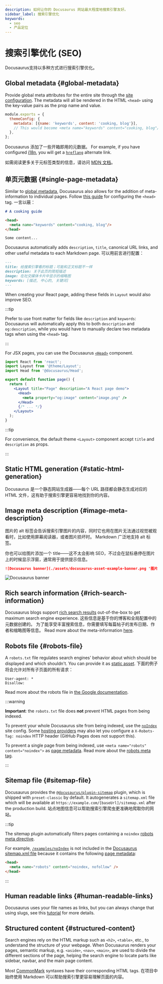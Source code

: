 ```yaml
---
description: 如何让你的 Docusaurus 网站最大程度地搜索引擎友好。
sidebar_label: 搜索引擎优化
keywords:
  - seo
  - 产品定位
---
```


# 搜索引擎优化 (SEO)


Docusaurus支持以多种方式进行搜索引擎优化。

## Global metadata {#global-metadata}

Provide global meta attributes for the entire site through the [site configuration](./configuration.mdx#site-metadata). The metadata will all be rendered in the HTML `<head>` using the key-value pairs as the prop name and value.

```js title="docusaurus.config.js"
module.exports = {
  themeConfig: {
    metadata: [{name: 'keywords', content: 'cooking, blog'}],
    // This would become <meta name="keywords" content="cooking, blog"/> in the generated HTML
  },
};
```

Docusaurus 添加了一些开箱即用的元数据。 For example, if you have configured [i18n](./i18n/i18n-introduction.mdx), you will get a [`hreflang`](https://developers.google.com/search/docs/advanced/crawling/localized-versions) alternate link.

如需阅读更多关于元标签类型的信息，请访问 [MDN 文档](https://developer.mozilla.org/en-US/docs/Web/HTML/Element/meta)。

## 单页元数据 {#single-page-metadata}

Similar to [global metadata](#global-metadata), Docusaurus also allows for the addition of meta-information to individual pages. Follow [this guide](./guides/markdown-features/markdown-features-head-metadata.mdx) for configuring the `<head>` tag. 一言以蔽：

```md title="my-markdown-page.md"
# A cooking guide

<head>
  <meta name="keywords" content="cooking, blog"/>
</head>

Some content...
```

Docusaurus automatically adds `description`, `title`, canonical URL links, and other useful metadata to each Markdown page. 可以用前言进行配置：

```md
---
title: 给搜索引擎看的标题；可能和正文标题不一样
description: 关于此页的简短描述
image: 在社交媒体卡片中显示的缩略图
keywords: [描述, 中心的, 关键词]
---
```

When creating your React page, adding these fields in `Layout` would also improve SEO.

:::tip

Prefer to use front matter for fields like `description` and `keywords`: Docusaurus will automatically apply this to both `description` and `og:description`, while you would have to manually declare two metadata tags when using the `<head>` tag.

:::

For JSX pages, you can use the Docusaurus [`<Head>`](docusaurus-core.mdx#head) component.

```jsx title="my-react-page.jsx"
import React from 'react';
import Layout from '@theme/Layout';
import Head from '@docusaurus/Head';

export default function page() {
  return (
    <Layout title="Page" description="A React page demo">
      <Head>
        <meta property="og:image" content="image.png" />
      </Head>
      {/* ... */}
    </Layout>
  );
}
```

:::tip

For convenience, the default theme `<Layout>` component accept `title` and `description` as props.

:::

## Static HTML generation {#static-html-generation}

Docusaurus 是一个静态网站生成器——每个 URL 路径都会静态生成对应的 HTML 文件，这有助于搜索引擎更容易地找到你的内容。

## Image meta description {#image-meta-description}

图片的 alt 标签会告诉搜索引擎图片的内容，同时它也用在图片无法通过视觉被观看时，比如使用屏幕阅读器，或者图片损坏时。 Markdown 广泛地支持 alt 标签。

你也可以给图片添加一个 title——这不太会影响 SEO，不过会在鼠标悬停在图片上的时候显示浮窗，通常用于提供提示信息。

```md
![Docusaurus banner](./assets/docusaurus-asset-example-banner.png '图片标题')
```

<BrowserWindow>

![Docusaurus banner](./assets/docusaurus-asset-example-banner.png "图片标题")

</BrowserWindow>

## Rich search information {#rich-search-information}

Docusaurus blogs support [rich search results](https://search.google.com/test/rich-results) out-of-the-box to get maximum search engine experience. 这些信息是基于你的博客和全局配置中的元数据创建的。 为了能享受丰富搜索信息，你需要填写每篇帖子的发布日期、作者和缩略图等信息。 Read more about the meta-information [here](./blog.mdx).

## Robots file {#robots-file}

A `robots.txt` file regulates search engines' behavior about which should be displayed and which shouldn't. You can provide it as [static asset](./static-assets.mdx). 下面的例子将会允许对所有子页面的所有请求：

```text title="static/robots.txt"
User-agent: *
Disallow:
```

Read more about the robots file in [the Google documentation](https://developers.google.com/search/docs/advanced/robots/intro).

:::warning

**Important**: the `robots.txt` file does **not** prevent HTML pages from being indexed.

To prevent your whole Docusaurus site from being indexed, use the [`noIndex`](./api/docusaurus.config.js.mdx#noIndex) site config. Some [hosting providers](./deployment.mdx) may also let you configure a `X-Robots-Tag: noindex` HTTP header (GitHub Pages does not support this).

To prevent a single page from being indexed, use `<meta name="robots" content="noindex">` as [page metadata](#single-page-metadata). Read more about the [robots meta tag](https://developers.google.com/search/docs/advanced/robots/robots_meta_tag).

:::

## Sitemap file {#sitemap-file}

Docusaurus provides the [`@docusaurus/plugin-sitemap`](./api/plugins/plugin-sitemap.mdx) plugin, which is shipped with `preset-classic` by default. It autogenerates a `sitemap.xml` file which will be available at `https://example.com/[baseUrl]/sitemap.xml` after the production build. 站点地图信息可以帮助搜索引擎爬虫更准确地爬取你的网站。

:::tip

The sitemap plugin automatically filters pages containing a `noindex` [robots meta directive](https://developers.google.com/search/docs/advanced/robots/robots_meta_tag).

For example, [`/examples/noIndex`](/examples/noIndex) is not included in the [Docusaurus sitemap.xml file](pathname:///sitemap.xml) because it contains the following [page metadata](#single-page-metadata):

```html
<head>
  <meta name="robots" content="noindex, nofollow" />
</head>
```

:::

## Human readable links {#human-readable-links}

Docusaurus uses your file names as links, but you can always change that using slugs, see this [tutorial](./guides/docs/docs-create-doc.mdx#document-id) for more details.

## Structured content {#structured-content}

Search engines rely on the HTML markup such as `<h2>`, `<table>`, etc., to understand the structure of your webpage. When Docusaurus renders your pages, semantic markup, e.g. `<aside>`, `<nav>`, `<main>`, are used to divide the different sections of the page, helping the search engine to locate parts like sidebar, navbar, and the main page content.

Most [CommonMark](https://spec.commonmark.org/0.30/#atx-headings) syntaxes have their corresponding HTML tags. 在项目中始终使用 Markdown 可以帮助搜索引擎更容易理解页面的内容。
